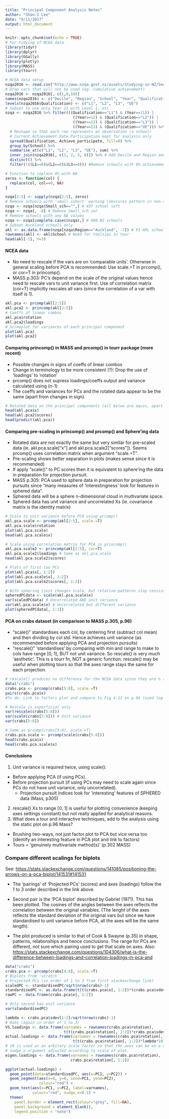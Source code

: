```yaml
---
title: "Principal Component Analysis Notes"
author: "Shan-I Lee"
date: "9/11/2017"
output: html_document
---
```


```r
knitr::opts_chunk$set(echo = TRUE)
# For tidying of NCEA data
library(tidyr) 
library(dplyr)
library(GGally)
library(plotly)
library(MASS)
library(tourr)

# NCEA data setup
nzqa2016 <- read.csv("http://www.nzqa.govt.nz/assets/Studying-in-NZ/Secondary-school-and-NCEA/stats-reports/2016/Qualification-Statistics-School-2016-29032017.csv")
# Drop vars that will not be used (eg. cumulative achievement)
nzqa2016 <- nzqa2016[,-c(1,8,10)]
names(nzqa2016) <- c("Decile", "Region", "School", "Year", "Qualification", "Achieve_participate", "Achieve_roll", "Small_sch")
levels(nzqa2016$Qualification) <- c("L1", "L2", "L3", "UE")
# Subset to use only Year 11 with Level 1, etc
nzqa <- nzqa2016 %>% filter(((Qualification=="L1") & (Year==11)) | 
                              ((Year==12) & (Qualification=="L2")) |
                              ((Year==13) & (Qualification=="L3")) | 
                              ((Year==13) & (Qualification=="UE"))) %>%
  # Reshape so that each row represents an observation (a school)
  # Current.Achievement.Rate.Participation kept for analysis only
  spread(Qualification, Achieve_participate, fill=0) %>%
  group_by(School) %>%
  summarise_at(c("L1", "L2", "L3", "UE"), sum) %>%
  inner_join(nzqa2016[, c(1, 2, 3, 8)]) %>% # Add Decile and Region and Small_sch variables
  distinct() %>% 
  filter(!((L1==0)&(L2==0)&(L3==0))) #Remove schools with 0% achievement rate for all levels

# Function to replace 0% with NA
zeros <- function(col) {
  replace(col, col==0, NA)
}

nzqa[2:5] <- sapply(nzqa[2:5], zeros)
# Remove schools with 'small cohort' warning (obscures pattern in non-small cohorts).
nzqa <- nzqa[nzqa$Small_sch=="",] # 437 school left
nzqa <- nzqa[, -8] # Remove Small_sch var
# Remove schools with any NA values 
nzqa <- nzqa[complete.cases(nzqa),] # 408 NZ schools
# Subset Auckland schools only
akl <- as.data.frame(nzqa[nzqa$Region=="Auckland", -7]) # 91 AKL schools
rownames(akl) <- akl$School # Need for tooltips in tour
head(akl[-1], n=3)
```

#### NCEA data
+ No need to rescale if the vars are on 'comparable units'. 
Otherwise in general scaling before PCA is recommended: Use scale.=T in prcomp(), or cor=T in princomp().
+ MASS p.303: PC's depend on the scale of the original values hence need to rescale vars to unit variance first. Use of correlation matrix (cor=T) implicitly rescales all vars (since the correlation of a var with itself is 1).

```r
akl.pca <- prcomp(akl[2:5])
akl.pca2 <- princomp(akl[2:5])
# Coeffs of linear combos
akl.pca$rotation
akl.pca2$loadings
# Screeplot for variances of each principal component
plot(akl.pca)
plot(akl.pca2)
```

#### Comparing princomp() in MASS and prcomp() in tourr package (more recent)
+ Possible changes in signs of coeffs of linear combos
+ Change in terminology to be more consistent (?): Drop the use of 'loadings' to 'rotation'
+ prcomp() does not supress loadings/coeffs output and variance calculated using (n-1)
+ The coeffs and variances for PCs and the rotated data appear to be the same (apart from changes in sign). 

```r
# Rotated data on the principal components (all below are equiv, apart from changes in sign)
head(akl.pca$x)
head(akl.pca2$scores)
head(predict(akl.pca))
```


#### Comparing pre-scaling in princomp() and prcomp() and Sphere'ing data
+ Rotated data are not exactly the same but very similar for pre-scaled data (ie. akl.pca.scale["x"] and akl.pca.scale2["scores"]). Seems prcomp() uses correlation matrix when argument "scale.=T".
+ Pre-scaling shows better separation in plots (makes sense since it is recommended)
+ If apply "scale()" to PC scores then it is equivalent to sphere'ing the data in preparation for projection pursuit.
+ MASS p.305: PCA used to sphere data in preparation for projection pursuits since "many measures of 'interestingness' look for features in sphered data".
+ Sphered data will be a sphere n-dimensional cloud in multivariate space.
+ Sphered data has unit variance and uncorrelated Xs (ie. covariance matrix is the identity matrix)

```r
# Scale to unit variance before PCA using prcomp()
akl.pca.scale <- prcomp(akl[2:5], scale.=T)
akl.pca.scale$rotation 
plot(akl.pca.scale)
head(akl.pca.scale$x)

# Scale using correlation matrix for PCA in princomp()
akl.pca.scale2 <- princomp(akl[2:5], cor=T)
akl.pca.scale2$loadings # Same as akl.pca.scale
head(akl.pca.scale2$scores)

# Plots of first two PCs
plot(akl.pca$x[, 1:2])
plot(akl.pca.scale$x[, 1:2])
plot(akl.pca.scale2$scores[, 1:2])

# With sphering (just changes scale, but relative patterns stay consistent)
spheredPCdata <- scale(akl.pca.scale$x)
var(scaledPCdata) # Uncorrelated AND unit variance 
var(akl.pca.scale$x) # Uncorrelated but different variance
plot(spheredPCdata[, 1:2])
```

#### PCA on crabs dataset (in comparison to MASS p.305, p.96)
+ "scale()" standardises each col, by centering first (subtract col mean) and then dividing by col std. Hence achieves unit variance (as recommended before applying PCA and projection pursuits)
+ "rescale()" 'standardises' by comparing with min and range to make to cols have range [0, 1], BUT not unit variance. So rescale() is very much 'aesthetic'. This is a tourr fn, NOT a generic function. rescale() may be useful when plotting tours so that the axes range stays the same for each projection.

```r
# rescale() produces no difference for the NCEA data since they are % (already between 0 and 1), but scale() will have an effect
data("crabs")
crabs.pca <- prcomp(crabs[5:8], scale.=T)
pairs(crabs.pca$x) 
#To do: Link to factors plot and compare to Fig 4.13 on p.96 (used log values and no scaling)

# Rescale is superficial only
var(rescale(crabs[5:8])) 
var(scale(crabs[5:8])) # Unit variance
var(crabs[5:8])

# Same as prcomp(crabs[5:8], scale.=T)
crabs.pca.scale <- prcomp(scale(crabs[5:8]))
head(crabs.pca$x)
head(crabs.pca.scale$x)
```

#### Conclusions
1. Unit variance is required twice, using scale(): 
+ Before applying PCA (if using PCs).
+ Before projection pursuit (if using PCs may need to scale again since PCs do not have unit variance, only uncorrelated).
    - Projection pursuit indices look for 'interesting' features of SPHERED data (Mass, p305)
2. rescale() Xs to range [0, 1] is useful for plotting convenience (keeping axes settings constant) but not really applied for analytical reasons.
3. What does a tour and interactive techniques, add to the analysis using the static plot on p.96 Mass?
+ Brushing two-ways, not just factor plot to PCA but vice versa too (identify an interesting feature in PCA plot and link to factors)
+ Tours = 'genuinely multivariate method(s)' (p.302 MASS)

### Compare different scalings for biplots
See: <https://stats.stackexchange.com/questions/141085/positioning-the-arrows-on-a-pca-biplot/141531#141531>

+ The 'pairings' of 'Projected PCs' (scores) and axes (loadings) follow the 1 to 3 order described in the link above.

+ Second pair is the 'PCA biplot' described by Gabriel (1971). This has been plotted. The cosines of the angles between the axes reflects the correlation between the original variables. (The lenght of the axes reflects the standard deviation of the original vars but since we have standardised to unit variance before PCA, all the axes will be the same length).

+ The plot produced is similar to that of Cook & Swayne (p.35) in shape, patterns, relationships and hence conclusions. The range for PCs are different, not sure which pairing used to get that scale on axes.
Also: <https://stats.stackexchange.com/questions/104306/what-is-the-difference-between-loadings-and-correlation-loadings-in-pca-and>

```r
data("crabs")
crabs.pca <- prcomp(crabs[4:8], scale.=T)
# Biplots from 'scratch'
# Projected PCs (in order of 1 to 3 from first stackexchange link)
scaledPC <- standardisedPC/sqrt(nrow(crabs)-1)
standardisedPC <- as.data.frame(t(t(crabs.pca$x[, 1:2])*(crabs.pca$sdev[1:2]^-1)))
rawPC <- data.frame(crabs.pca$x[, 1:2])

# Only second has unit variance
var(standardisedPC) 

lambda <- crabs.pca$sdev[1:2]/sqrt(nrow(crabs)-1)
# Axes (again in order of 1 to 3)
VS.loadings <- data.frame(varnames = rownames(crabs.pca$rotation), 
                          t(t(crabs.pca$rotation[, 1:2])*crabs.pca$sdev[1:2]))
actual.loadings <- data.frame(varnames = rownames(crabs.pca$rotation), 
                              t(t(crabs.pca$rotation[, 1:2])*lambda*10))
# 10 is used as an arbitary scale factor so that the axes can be on a comparable scale as the standardisedPCs (this is common practice, see link).
# nudge_x argument adjusted according to scale of plot.
eigen.loadings <- data.frame(varnames = rownames(crabs.pca$rotation),
                             crabs.pca$rotation[, 1:2])

ggplot(actual.loadings) + 
  geom_point(data=standardisedPC, aes(x=PC1, y=PC2)) + 
  geom_segment(aes(x=0, y=0, xend=PC1, yend=PC2),
               colour="red") +
  geom_text(aes(x=PC1, y=PC2, label=varnames), 
            colour="red", nudge_x=0.1) +
  theme(
    panel.border = element_rect(colour="grey", fill=NA),
    panel.background = element_blank(),
    legend.position = "none")
```

